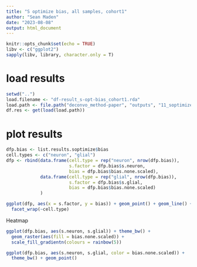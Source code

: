 ```yaml
---
title: "S optimize bias, all samples, cohort1"
author: "Sean Maden"
date: "2023-08-08"
output: html_document
---
```


```r
knitr::opts_chunk$set(echo = TRUE)
libv <- c("ggplot2")
sapply(libv, library, character.only = T)
```

# load results

```r
setwd("..")
load.filename <- "df-result_s-opt-bias_cohort1.rda"
load.path <- file.path("deconvo_method-paper", "outputs", "11_soptimize-pbfit-bias_dlpfc-cohort1", load.filename)
df.res <- get(load(load.path))
```

# plot results

```r
dfp.bias <- list.results.soptimize$bias
cell.types <- c("neuron", "glial")
dfp <- rbind(data.frame(cell.type = rep("neuron", nrow(dfp.bias)), 
                        s.factor = dfp.bias$s.neuron,
                        bias = dfp.bias$bias.none.scaled),
             data.frame(cell.type = rep("glial", nrow(dfp.bias)), 
                        s.factor = dfp.bias$s.glial,
                        bias = dfp.bias$bias.none.scaled)
             )

ggplot(dfp, aes(x = s.factor, y = bias)) + geom_point() + geom_line() +
  facet_wrap(~cell.type)
```

Heatmap

```r
ggplot(dfp.bias, aes(s.neuron, s.glial)) + theme_bw() +
  geom_raster(aes(fill = bias.none.scaled)) +
  scale_fill_gradientn(colours = rainbow(5))

ggplot(dfp.bias, aes(s.neuron, s.glial, color = bias.none.scaled)) + 
  theme_bw() + geom_point()
```
